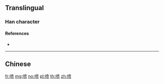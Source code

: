{{also|噴}}
==Translingual==

===Han character===
{{Han char|rn=30|rad=口|as=09|sn=12|four=|canj=RJTO|ids=⿰口贲}}

====References====
* {{Han ref|kx=0201.121|hdz=10649.030|uh=55B7|ud=21943}}

----

==Chinese==
{{zh-see|噴}}

[[fr:喷]]
[[mg:喷]]
[[no:喷]]
[[pl:喷]]
[[th:喷]]
[[zh:喷]]